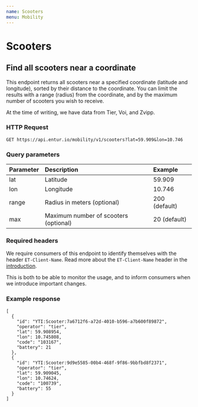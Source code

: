 ```yaml
---
name: Scooters
menu: Mobility
---
```


# Scooters

## Find all scooters near a coordinate
This endpoint returns all scooters near a specified coordinate (latitude and longitude),
sorted by their distance to the coordinate. You can limit the results with a range (radius)
from the coordinate, and by the maximum number of scooters you wish to receive.

At the time of writing, we have data from Tier, Voi, and Zvipp.

### HTTP Request
`GET https://api.entur.io/mobility/v1/scooters?lat=59.909&lon=10.746`

<ExpandablePanel title="Try it!">
    <RestTester
        url="https://api.entur.io/mobility/v1/scooters"
        queryParameters={[
            { name: 'lat', type: 'number', defaultValue: '59.909' },
            { name: 'lon', type: 'number', defaultValue: '10.746' },
        ]}
    />
</ExpandablePanel>

### Query parameters
| Parameter | Description                           | Example       |
|:--------- |:--------------------------------------|:------------- |
| lat       | Latitude                              | 59.909        |
| lon       | Longitude                             | 10.746        |
| range     | Radius in meters (optional)           | 200 (default) |
| max       | Maximum number of scooters (optional) | 20 (default)  |

### Required headers
We require consumers of this endpoint to identify themselves with the header `ET-Client-Name`.
Read more about the `ET-Client-Name` header in the  [introduction](/pages-intro-authentication).

This is both to be able to monitor the usage, and to inform consumers when we introduce important changes.

### Example response
```
[
  {
    "id": "YTI:Scooter:7a6712f6-a72d-4010-b596-a7b600f89872",
    "operator": "tier",
    "lat": 59.908954,
    "lon": 10.745808,
    "code": "103167",
    "battery": 21
  },
  {
    "id": "YTI:Scooter:9d9e5585-00b4-468f-9f86-9bbfbd8f2371",
    "operator": "tier",
    "lat": 59.909045,
    "lon": 10.74624,
    "code": "100739",
    "battery": 55
  }
]
```
